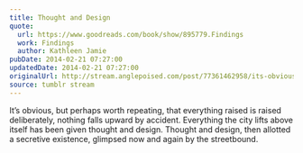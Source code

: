 ```yaml
---
title: Thought and Design
quote:
  url: https://www.goodreads.com/book/show/895779.Findings
  work: Findings
  author: Kathleen Jamie
pubDate: 2014-02-21 07:27:00
updatedDate: 2014-02-21 07:27:00
originalUrl: http://stream.anglepoised.com/post/77361462958/its-obvious-but-perhaps-worth-repeating-that
source: tumblr stream
---
```


It’s obvious, but perhaps worth repeating, that everything raised is raised deliberately, nothing falls upward by accident. Everything the city lifts above itself has been given thought and design. Thought and design, then allotted a secretive existence, glimpsed now and again by the streetbound.
